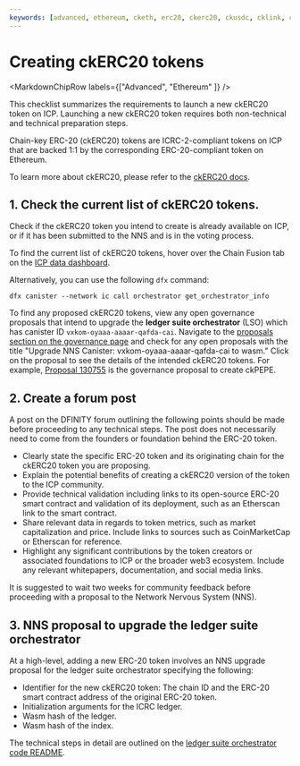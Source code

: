 ```yaml
---
keywords: [advanced, ethereum, cketh, erc20, ckerc20, ckusdc, cklink, ckoct, ckpepe, chain-key ethereum, overview]
---
```



# Creating ckERC20 tokens

<MarkdownChipRow labels={["Advanced", "Ethereum" ]} />

This checklist summarizes the requirements to launch a new ckERC20 token on ICP. Launching a new ckERC20 token requires both non-technical and technical preparation steps. 

Chain-key ERC-20 (ckERC20) tokens are ICRC-2-compliant tokens on ICP that are backed 1:1 by the corresponding ERC-20-compliant token on Ethereum. 

To learn more about ckERC20, please refer to the [ckERC20 docs](/docs/current/building-dapps/chain-fusion/chain-key-tokens/ckerc20/overview).

## 1. Check the current list of ckERC20 tokens. 

Check if the ckERC20 token you intend to create is already available on ICP, or if it has been submitted to the NNS and is in the voting process. 

To find the current list of ckERC20 tokens, hover over the Chain Fusion tab on the [ICP data dashboard](https://dashboard.internetcomputer.org/). 

Alternatively, you can use the following `dfx` command:

```
dfx canister --network ic call orchestrator get_orchestrator_info
```

To find any proposed ckERC20 tokens, view any open governance proposals that intend to upgrade the **ledger suite orchestrator** (LSO) which has canister ID `vxkom-oyaaa-aaaar-qafda-cai`. Navigate to the [proposals section on the governance page](https://dashboard.internetcomputer.org/governance) and check for any open proposals with the title "Upgrade NNS Canister: vxkom-oyaaa-aaaar-qafda-cai to wasm." Click on the proposal to see the details of the intended ckERC20 tokens. For example, [Proposal 130755](https://dashboard.internetcomputer.org/proposal/130755) is the governance proposal to create ckPEPE.

## 2. Create a forum post

A post on the DFINITY forum outlining the following points should be made before proceeding to any technical steps. The post does not necessarily need to come from the founders or foundation behind the ERC-20 token.

- Clearly state the specific ERC-20 token and its originating chain for the ckERC20 token you are proposing. 
- Explain the potential benefits of creating a ckERC20 version of the token to the ICP community.
- Provide technical validation including links to its open-source ERC-20 smart contract and validation of its deployment, such as an Etherscan link to the smart contract.
- Share relevant data in regards to token metrics, such as market capitalization and price. Include links to sources such as CoinMarketCap or Etherscan for reference.
- Highlight any significant contributions by the token creators or associated foundations to ICP or the broader web3 ecosystem. Include any relevant whitepapers, documentation, and social media links.

It is suggested to wait two weeks for community feedback before proceeding with a proposal to the Network Nervous System (NNS).

## 3. NNS proposal to upgrade the ledger suite orchestrator

At a high-level, adding a new ERC-20 token involves an NNS upgrade proposal for the ledger suite orchestrator specifying the following:

- Identifier for the new ckERC20 token: The chain ID and the ERC-20 smart contract address of the original ERC-20 token.
- Initialization arguments for the ICRC ledger.
- Wasm hash of the ledger.
- Wasm hash of the index. 

The technical steps in detail are outlined on the [ledger suite orchestrator code README](https://github.com/dfinity/ic/blob/master/rs/ethereum/ledger-suite-orchestrator/README.adoc#adding-a-new-ckerc20-token).